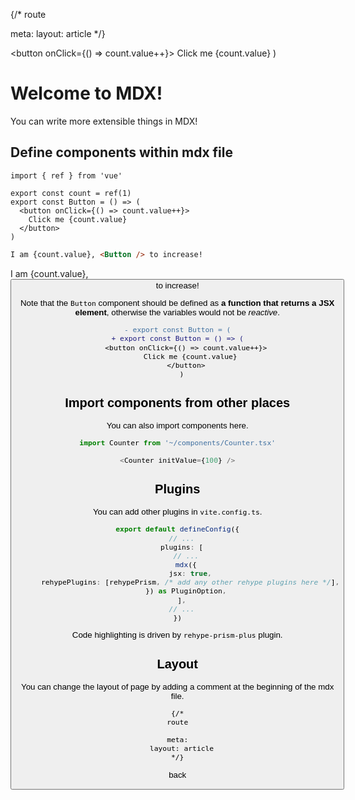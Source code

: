 {/*
route

meta:
  layout: article
*/}


  <button onClick={() => count.value++}>
    Click me {count.value}
  </button>
)

# Welcome to MDX!

You can write more extensible things in MDX!

## Define components within mdx file

```tsx {4-8} showLineNumbers
import { ref } from 'vue'

export const count = ref(1)
export const Button = () => (
  <button onClick={() => count.value++}>
    Click me {count.value}
  </button>
)
```

```md
I am {count.value}, <Button /> to increase!
```

I am {count.value}, <Button /> to increase!

Note that the `Button` component should be defined as **a function that returns a JSX element**, 
otherwise the variables would not be _reactive_. 

```diff
- export const Button = (
+ export const Button = () => (
    <button onClick={() => count.value++}>
      Click me {count.value}
    </button>
  )
```

## Import components from other places

You can also import components here.

```ts
import Counter from '~/components/Counter.tsx'

<Counter initValue={100} />
```

<Counter initValue={100} />

## Plugins

You can add other plugins in `vite.config.ts`.

```ts
export default defineConfig({
  // ...
  plugins: [
    // ...
    mdx({
      jsx: true,
      rehypePlugins: [rehypePrism, /* add any other rehype plugins here */],
    }) as PluginOption,
  ],
  // ...
})
```

Code highlighting is driven by `rehype-prism-plus` plugin.

## Layout

You can change the layout of page by adding a comment at the beginning of the mdx file.

```tsx
{/*
route

meta:
  layout: article
*/}
```


<RouterLink to="/" class="op-80">back</RouterLink>
